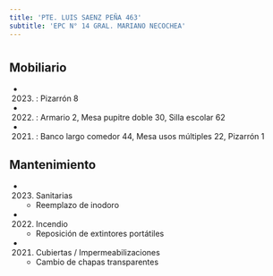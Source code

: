 ```yaml
---
title: 'PTE. LUIS SAENZ PEÑA 463'
subtitle: 'EPC N° 14 GRAL. MARIANO NECOCHEA'
---
```


#


## Mobiliario

*  (2023) : Pizarrón 8 

*  (2022) : Armario 2, Mesa pupitre doble 30, Silla escolar 62 

*  (2021) : Banco largo comedor 44, Mesa usos múltiples 22, Pizarrón 1 





## Mantenimiento

*  (2023) Sanitarias 
    + Reemplazo de inodoro

*  (2022) Incendio 
    + Reposición de extintores portátiles

*  (2021) Cubiertas / Impermeabilizaciones 
    + Cambio de chapas transparentes



